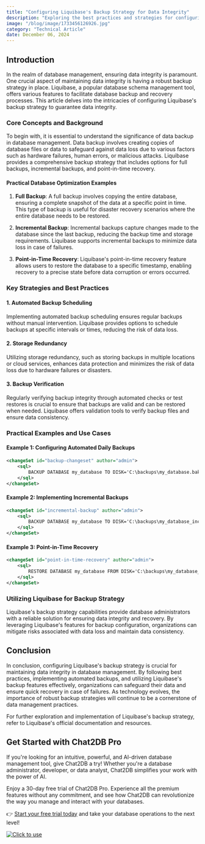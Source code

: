 ```yaml
---
title: "Configuring Liquibase's Backup Strategy for Data Integrity"
description: "Exploring the best practices and strategies for configuring Liquibase's backup strategy to ensure data integrity in database management."
image: "/blog/image/1733456126926.jpg"
category: "Technical Article"
date: December 06, 2024
---
```


## Introduction

In the realm of database management, ensuring data integrity is paramount. One crucial aspect of maintaining data integrity is having a robust backup strategy in place. Liquibase, a popular database schema management tool, offers various features to facilitate database backup and recovery processes. This article delves into the intricacies of configuring Liquibase's backup strategy to guarantee data integrity.

### Core Concepts and Background

To begin with, it is essential to understand the significance of data backup in database management. Data backup involves creating copies of database files or data to safeguard against data loss due to various factors such as hardware failures, human errors, or malicious attacks. Liquibase provides a comprehensive backup strategy that includes options for full backups, incremental backups, and point-in-time recovery.

#### Practical Database Optimization Examples

1. **Full Backup**: A full backup involves copying the entire database, ensuring a complete snapshot of the data at a specific point in time. This type of backup is useful for disaster recovery scenarios where the entire database needs to be restored.

2. **Incremental Backup**: Incremental backups capture changes made to the database since the last backup, reducing the backup time and storage requirements. Liquibase supports incremental backups to minimize data loss in case of failures.

3. **Point-in-Time Recovery**: Liquibase's point-in-time recovery feature allows users to restore the database to a specific timestamp, enabling recovery to a precise state before data corruption or errors occurred.

### Key Strategies and Best Practices

#### 1. Automated Backup Scheduling

Implementing automated backup scheduling ensures regular backups without manual intervention. Liquibase provides options to schedule backups at specific intervals or times, reducing the risk of data loss.

#### 2. Storage Redundancy

Utilizing storage redundancy, such as storing backups in multiple locations or cloud services, enhances data protection and minimizes the risk of data loss due to hardware failures or disasters.

#### 3. Backup Verification

Regularly verifying backup integrity through automated checks or test restores is crucial to ensure that backups are valid and can be restored when needed. Liquibase offers validation tools to verify backup files and ensure data consistency.

### Practical Examples and Use Cases

#### Example 1: Configuring Automated Daily Backups

```xml
<changeSet id="backup-changeset" author="admin">
    <sql>
        BACKUP DATABASE my_database TO DISK='C:\backups\my_database.bak'
    </sql>
</changeSet>
```

#### Example 2: Implementing Incremental Backups

```xml
<changeSet id="incremental-backup" author="admin">
    <sql>
        BACKUP DATABASE my_database TO DISK='C:\backups\my_database_incremental.bak' WITH DIFFERENTIAL
    </sql>
</changeSet>
```

#### Example 3: Point-in-Time Recovery

```xml
<changeSet id="point-in-time-recovery" author="admin">
    <sql>
        RESTORE DATABASE my_database FROM DISK='C:\backups\my_database_full.bak' WITH STOPAT='2022-01-01 12:00:00'
    </sql>
</changeSet>
```

### Utilizing Liquibase for Backup Strategy

Liquibase's backup strategy capabilities provide database administrators with a reliable solution for ensuring data integrity and recovery. By leveraging Liquibase's features for backup configuration, organizations can mitigate risks associated with data loss and maintain data consistency.

## Conclusion

In conclusion, configuring Liquibase's backup strategy is crucial for maintaining data integrity in database management. By following best practices, implementing automated backups, and utilizing Liquibase's backup features effectively, organizations can safeguard their data and ensure quick recovery in case of failures. As technology evolves, the importance of robust backup strategies will continue to be a cornerstone of data management practices.

For further exploration and implementation of Liquibase's backup strategy, refer to Liquibase's official documentation and resources.

## Get Started with Chat2DB Pro

If you're looking for an intuitive, powerful, and AI-driven database management tool, give Chat2DB a try! Whether you're a database administrator, developer, or data analyst, Chat2DB simplifies your work with the power of AI.

Enjoy a 30-day free trial of Chat2DB Pro. Experience all the premium features without any commitment, and see how Chat2DB can revolutionize the way you manage and interact with your databases.

👉 [Start your free trial today](https://chat2db.ai/pricing) and take your database operations to the next level!


[![Click to use](/image/blog/bg/chat2db.jpg)](https://chat2db.ai/)
